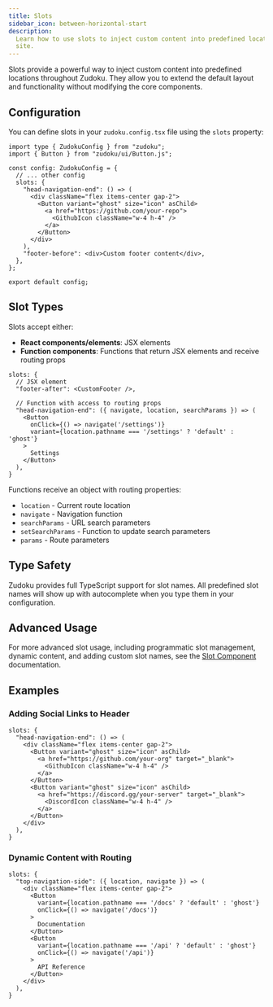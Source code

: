 ```yaml
---
title: Slots
sidebar_icon: between-horizontal-start
description:
  Learn how to use slots to inject custom content into predefined locations throughout your Zudoku
  site.
---
```


Slots provide a powerful way to inject custom content into predefined locations throughout Zudoku.
They allow you to extend the default layout and functionality without modifying the core components.

## Configuration

You can define slots in your `zudoku.config.tsx` file using the `slots` property:

```tsx
import type { ZudokuConfig } from "zudoku";
import { Button } from "zudoku/ui/Button.js";

const config: ZudokuConfig = {
  // ... other config
  slots: {
    "head-navigation-end": () => (
      <div className="flex items-center gap-2">
        <Button variant="ghost" size="icon" asChild>
          <a href="https://github.com/your-repo">
            <GithubIcon className="w-4 h-4" />
          </a>
        </Button>
      </div>
    ),
    "footer-before": <div>Custom footer content</div>,
  },
};

export default config;
```

## Slot Types

Slots accept either:

- **React components/elements**: JSX elements
- **Function components**: Functions that return JSX elements and receive routing props

```tsx
slots: {
  // JSX element
  "footer-after": <CustomFooter />,

  // Function with access to routing props
  "head-navigation-end": ({ navigate, location, searchParams }) => (
    <Button
      onClick={() => navigate('/settings')}
      variant={location.pathname === '/settings' ? 'default' : 'ghost'}
    >
      Settings
    </Button>
  ),
}
```

Functions receive an object with routing properties:

- `location` - Current route location
- `navigate` - Navigation function
- `searchParams` - URL search parameters
- `setSearchParams` - Function to update search parameters
- `params` - Route parameters

## Type Safety

Zudoku provides full TypeScript support for slot names. All predefined slot names will show up with
autocomplete when you type them in your configuration.

## Advanced Usage

For more advanced slot usage, including programmatic slot management, dynamic content, and adding
custom slot names, see the [Slot Component](/docs/components/slot) documentation.

## Examples

### Adding Social Links to Header

```tsx
slots: {
  "head-navigation-end": () => (
    <div className="flex items-center gap-2">
      <Button variant="ghost" size="icon" asChild>
        <a href="https://github.com/your-org" target="_blank">
          <GithubIcon className="w-4 h-4" />
        </a>
      </Button>
      <Button variant="ghost" size="icon" asChild>
        <a href="https://discord.gg/your-server" target="_blank">
          <DiscordIcon className="w-4 h-4" />
        </a>
      </Button>
    </div>
  ),
}
```

### Dynamic Content with Routing

```tsx
slots: {
  "top-navigation-side": ({ location, navigate }) => (
    <div className="flex items-center gap-2">
      <Button
        variant={location.pathname === '/docs' ? 'default' : 'ghost'}
        onClick={() => navigate('/docs')}
      >
        Documentation
      </Button>
      <Button
        variant={location.pathname === '/api' ? 'default' : 'ghost'}
        onClick={() => navigate('/api')}
      >
        API Reference
      </Button>
    </div>
  ),
}
```
